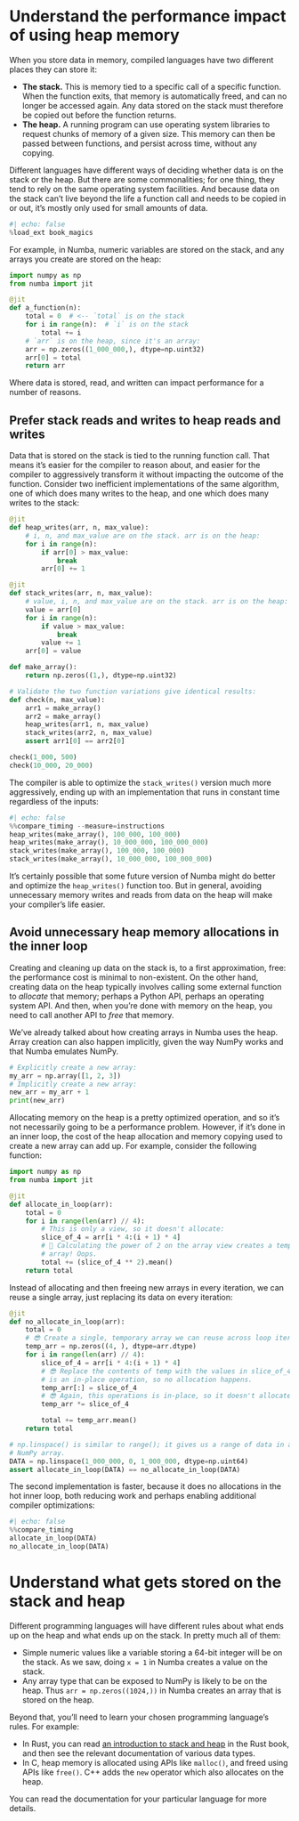 # Understand the performance impact of using heap memory

When you store data in memory, compiled languages have two different places they can store it:

* **The stack.**
  This is memory tied to a specific call of a specific function.
  When the function exits, that memory is automatically freed, and can no longer be accessed again.
  Any data stored on the stack must therefore be copied out before the function returns.
* **The heap.**
  A running program can use operating system libraries to request chunks of memory of a given size.
  This memory can then be passed between functions, and persist across time, without any copying.

Different languages have different ways of deciding whether data is on the stack or the heap.
But there are some commonalities; for one thing, they tend to rely on the same operating system facilities.
And because data on the stack can't live beyond the life a function call and needs to be copied in or out, it's mostly only used for small amounts of data.

```python
#| echo: false
%load_ext book_magics
```

For example, in Numba, numeric variables are stored on the stack, and any arrays you create are stored on the heap:

```python
import numpy as np
from numba import jit

@jit
def a_function(n):
    total = 0  # <-- `total` is on the stack
    for i in range(n):  # `i` is on the stack
        total += i
    # `arr` is on the heap, since it's an array:
    arr = np.zeros((1_000_000,), dtype=np.uint32)
    arr[0] = total
    return arr
```

Where data is stored, read, and written can impact performance for a number of reasons.

## Prefer stack reads and writes to heap reads and writes

Data that is stored on the stack is tied to the running function call.
That means it's easier for the compiler to reason about, and easier for the compiler to aggressively transform it without impacting the outcome of the function.
Consider two inefficient implementations of the same algorithm, one of which does many writes to the heap, and one which does many writes to the stack:

```python
@jit
def heap_writes(arr, n, max_value):
    # i, n, and max_value are on the stack. arr is on the heap:
    for i in range(n):
        if arr[0] > max_value:
            break
        arr[0] += 1

@jit
def stack_writes(arr, n, max_value):
    # value, i, n, and max_value are on the stack. arr is on the heap:
    value = arr[0]
    for i in range(n):
        if value > max_value:
            break
        value += 1
    arr[0] = value

def make_array():
    return np.zeros((1,), dtype=np.uint32)

# Validate the two function variations give identical results:
def check(n, max_value):
    arr1 = make_array()
    arr2 = make_array()
    heap_writes(arr1, n, max_value)
    stack_writes(arr2, n, max_value)
    assert arr1[0] == arr2[0]

check(1_000, 500)
check(10_000, 20_000)
```

The compiler is able to optimize the `stack_writes()` version much more aggressively, ending up with an implementation that runs in constant time regardless of the inputs:

```python
#| echo: false
%%compare_timing --measure=instructions
heap_writes(make_array(), 100_000, 100_000)
heap_writes(make_array(), 10_000_000, 100_000_000)
stack_writes(make_array(), 100_000, 100_000)
stack_writes(make_array(), 10_000_000, 100_000_000)
```

It's certainly possible that some future version of Numba might do better and optimize the `heap_writes()` function too.
But in general, avoiding unnecessary memory writes and reads from data on the heap will make your compiler's life easier.

## Avoid unnecessary heap memory allocations in the inner loop

Creating and cleaning up data on the stack is, to a first approximation, free: the performance cost is minimal to non-existent.
On the other hand, creating data on the heap typically involves calling some external function to _allocate_ that memory; perhaps a Python API, perhaps an operating system API.
And then, when you're done with memory on the heap, you need to call another API to _free_ that memory.

We've already talked about how creating arrays in Numba uses the heap.
Array creation can also happen implicitly, given the way NumPy works and that Numba emulates NumPy.

```python
# Explicitly create a new array:
my_arr = np.array([1, 2, 3])
# Implicitly create a new array:
new_arr = my_arr + 1
print(new_arr)
```

Allocating memory on the heap is a pretty optimized operation, and so it's not necessarily going to be a performance problem.
However, if it's done in an inner loop, the cost of the heap allocation and memory copying used to create a new array can add up.
For example, consider the following function:

```python
import numpy as np
from numba import jit

@jit
def allocate_in_loop(arr):
    total = 0
    for i in range(len(arr) // 4):
        # This is only a view, so it doesn't allocate:
        slice_of_4 = arr[i * 4:(i + 1) * 4]
        # 🙁 Calculating the power of 2 on the array view creates a temporary
        # array! Oops.
        total += (slice_of_4 ** 2).mean()
    return total
```

Instead of allocating and then freeing new arrays in every iteration, we can reuse a single array, just replacing its data on every iteration:

```python
@jit
def no_allocate_in_loop(arr):
    total = 0
    # 😎 Create a single, temporary array we can reuse across loop iterations.
    temp_arr = np.zeros((4, ), dtype=arr.dtype)
    for i in range(len(arr) // 4):
        slice_of_4 = arr[i * 4:(i + 1) * 4]
        # 😎 Replace the contents of temp with the values in slice_of_4. This
        # is an in-place operation, so no allocation happens.
        temp_arr[:] = slice_of_4
        # 😎 Again, this operations is in-place, so it doesn't allocate:
        temp_arr *= slice_of_4

        total += temp_arr.mean()
    return total

# np.linspace() is similar to range(); it gives us a range of data in a
# NumPy array.
DATA = np.linspace(1_000_000, 0, 1_000_000, dtype=np.uint64)
assert allocate_in_loop(DATA) == no_allocate_in_loop(DATA)
```

The second implementation is faster, because it does no allocations in the hot inner loop, both reducing work and perhaps enabling additional compiler optimizations:

```python
#| echo: false
%%compare_timing
allocate_in_loop(DATA)
no_allocate_in_loop(DATA)
```

# Understand what gets stored on the stack and heap

Different programming languages will have different rules about what ends up on the heap and what ends up on the stack.
In pretty much all of them:

* Simple numeric values like a variable storing a 64-bit integer will be on the stack.
  As we saw, doing `x = 1` in Numba creates a value on the stack.
* Any array type that can be exposed to NumPy is likely to be on the heap.
  Thus `arr = np.zeros((1024,))` in Numba creates an array that is stored on the heap.

Beyond that, you'll need to learn your chosen programming language's rules.
For example:

* In Rust, you can read [an introduction to stack and heap](https://doc.rust-lang.org/book/ch04-01-what-is-ownership.html) in the Rust book, and then see the relevant documentation of various data types.
* In C, heap memory is allocated using APIs like `malloc()`, and freed using APIs like `free()`.
  C++ adds the `new` operator which also allocates on the heap.

You can read the documentation for your particular language for more details.

